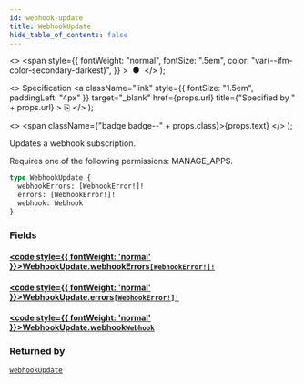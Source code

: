 ```yaml
---
id: webhook-update
title: WebhookUpdate
hide_table_of_contents: false
---
```


  <>
    <span
      style={{
        fontWeight: "normal",
        fontSize: ".5em",
        color: "var(--ifm-color-secondary-darkest)",
      }}
    >
      &nbsp;●&nbsp;
    </span>
  </>
);

  <>
    Specification
    <a
      className="link"
      style={{ fontSize: "1.5em", paddingLeft: "4px" }}
      target="\_blank"
      href={props.url}
      title={"Specified by " + props.url}
    >
      ⎘
    </a>
  </>
);

  <>
    <span className={"badge badge--" + props.class}>{props.text}</span>
  </>
);

Updates a webhook subscription.

Requires one of the following permissions: MANAGE_APPS.

```graphql
type WebhookUpdate {
  webhookErrors: [WebhookError!]!
  errors: [WebhookError!]!
  webhook: Webhook
}
```

### Fields

#### [<code style={{ fontWeight: 'normal' }}>WebhookUpdate.<b>webhookErrors</b></code>](#)<Bullet />[`[WebhookError!]!`](../../../storefront/webhooks/objects/webhook-error) <Badge class="secondary" text="non-null"/> <Badge class="secondary" text="object"/>

>

#### [<code style={{ fontWeight: 'normal' }}>WebhookUpdate.<b>errors</b></code>](#)<Bullet />[`[WebhookError!]!`](../../../storefront/webhooks/objects/webhook-error) <Badge class="secondary" text="non-null"/> <Badge class="secondary" text="object"/>

>

#### [<code style={{ fontWeight: 'normal' }}>WebhookUpdate.<b>webhook</b></code>](#)<Bullet />[`Webhook`](../../../storefront/webhooks/objects/webhook) <Badge class="secondary" text="object"/>

>

### Returned by

[`webhookUpdate`](../../../storefront/webhooks/mutations/webhook-update) <Badge class="secondary" text="mutation"/>
